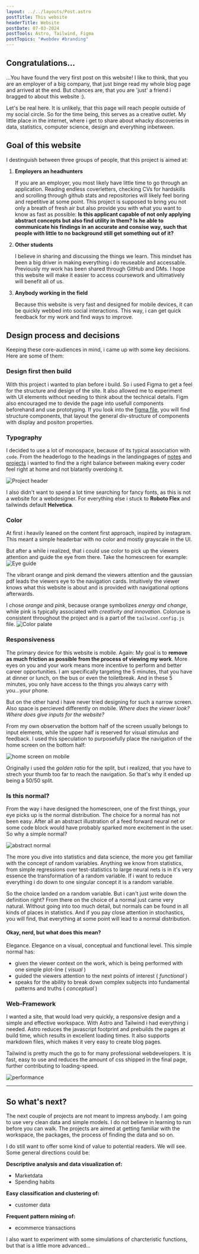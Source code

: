 ```yaml
---
layout: ../../layouts/Post.astro
postTitle: This website
headerTitle: Website
postDate: 07-03-2024
postTools: Astro, Tailwind, Figma
postTopics: "#webdev #branding"
---
```


## Congratulations...
...You have found the very first post on this website! I like to think, that you are an employer of a big company, that just binge read my whole blog page and arrived at the end. But chances are, that you are 'just' a friend i bragged to about this website :). 

Let's be real here. It is unlikely, that this page will reach people outside of my social circle. So for the time being, this serves as a creative outlet. My little place in the internet, where i get to share about whacky discoveries in data, statistics, computer science, design and everything inbetween.

## Goal of this website
I destinguish between three groups of people, that this project is aimed at:
1. **Employers an headhunters**
    
    If you are an employer, you most likely have little time to go through an application. Reading endless coverletters, checking CVs for hardskills and scrolling through github stats and repositories will likely feel boring and repetitive at some point. This project is supposed to bring you not only a breath of fresh air but also provide you with what you want to know as fast as possible: **Is this applicant capable of not only applying abstract concepts but also find utility in them? Is he able to communicate his findings in an accurate and consise way, such that people with little to no background still get something out of it?**

2. **Other students**

    I believe in sharing and discussing the things we learn. This mindset has been a big driver in making everything i do reuseable and accessable. Previously my work has been shared through GitHub and DMs. I hope this website will make it easier to access coursework and ultimatively will benefit all of us.
  
3. **Anybody working in the field**

    Because this website is very fast and designed for mobile devices, it can be quickly webbed into social interactions. This way, i can get quick feedback for my work and find ways to improve.


## Design process and decisions
Keeping these core-audiences in mind, i came up with some key decisions. Here are some of them:

### Design first then build
With this project i wanted to plan before i build. So i used Figma to get a feel for the structure and design of the site. It also allowed me to experiment with UI elements without needing to think about the technical details. Figm also encouraged me to devide the page into usefull components beforehand and use prototyping. If you look into the [figma file](https://www.figma.com/file/wa1hqL0V08QNj4ApCAi279/Porfolio-Website?type=design&node-id=0%3A1&mode=design&t=15VC8akG3FDrw6zz-1), you will find structure components, that layout the general div-structure of components with display and positon properties.

### Typography
I decided to use a lot of monospace, because of its typical association with `code`. From the headerlogo to the headings in the landingpages of [notes](/portfolio-website/notesLanding) and [projects](/portfolio-website/projectsLanding) i wanted to find the a right balance between making every coder feel right at home and not blatantly overdoing it.

![Project header](../../assets/Projects/website/projects-header.png)

I also didn't want to spend a lot time searching for fancy fonts, as this is not a website for a webdesigner. For everything else i stuck to **Roboto Flex** and tailwinds default **Helvetica**.

### Color
At first i heavily leaned on the content first approach, inspired by instagram. This meant a simple headerbar with no color and mostly grayscale in the UI.

But after a while i realized, that i could use color to pick up the viewers attention and guide the eye from there. Take the homescreen for example:
![Eye guide](../../assets/Projects/website/eyeguide.png)

The vibrant orange and pink demand the viewers attention and the gaussian pdf leads the viewers eye to the navigation cards. Intuitively the viewer knows what this website is about and is provided with navigational options afterwards.

I chose *orange* and *pink*, because orange symbolizes *energy and change*, while pink is typically associated with *creativity and innovation*. Coloruse is consistent throughout the project and is a part of the `tailwind.config.js` file.
![Color palate](../../assets/Projects/website/color.png)

### Responsiveness
The primary device for this website is mobile. Again: My goal is to **remove as much friction as possible from the process of viewing my work**. More eyes on you and your work means more incentive to perform and better career opportunities. I am specifically targeting the 5 minutes, that you have at dinner or lunch, on the bus or even the toiletbreak. And in these 5 minutes, you only have access to the things you always carry with you...your phone.

But on the other hand i have never tried designing for such a narrow screen. Also space is percieved differently on mobile. *Where does the viewer look? Where does give inputs for the website?*

From my own observation the bottom half of the screen usually belongs to input elements, while the upper half is reserved for visual stimulus and feedback. I used this speculation to purposefully place the navigation of the home screen on the bottom half:

![home screen on mobile](../../assets/Projects/website/home-screen-mobile.png) 

Originally i used the *golden ratio* for the split, but i realized, that you have to strech your thumb too far to reach the navigation. So that's why it ended up being a 50/50 split.

### Is this normal? 
From the way i have designed the homescreen, one of the first things, your eye picks up is the normal distribution. The choice for a normal has not been easy. After all an abstract illustration of a feed forward neural net or some code block would have probably sparked more excitement in the user. So why a simple normal?

![abstract normal](../../assets/background_home.webp)

The more you dive into statistics and data science, the more you get familiar with the concept of random variables. Anything we know from statistics, from simple regressions over test-statistics to large neural nets is in it's very essence the transformation of a random variable. If i want to reduce everything i do down to one singular concept it is a random variable.

So the choice landed on a random variable. But i can't just write down the definition right? From there on the choice of a normal just came very natural. Without going into too much detail, but normals can be found in all kinds of places in statistics. And if you pay close attention in stochastics, you will find, that everything at some point will lead to a normal distribution.

#### Okay, nerd, but what does this mean?
Elegance. Elegance on a visual, conceptual and functional level. This simple normal has:
- given the viewer context on the work, which is being performed with one simple plot-line ( *visual* )
- guided the viewers attention to the next points of interest  ( *functional* )
- speaks for the ability to break down complex subjects into fundamental patterns and truths ( *conceptual* )

### Web-Framework
I wanted a site, that would load very quickly, a responsive design and a simple and effective workspace. With Astro and Tailwind i had everything i needed. Astro reduces the javascript footprint and prebuilds the pages at build time, which results in excellent loading times. It also supports markdown files, which makes it very easy to create blog pages.

Tailwind is pretty much the go to for many professional webdevelopers. It is fast, easy to use and reduces the amount of css shipped in the final page, further contributing to loading-speed.

![performance](../../assets/Projects/website/performance.png)

---

## So what's next?
The next couple of projects are not meant to impress anybody. I am going to use very clean data and simple models. I do not believe in learning to run before you can walk. The projects are aimed at getting familiar with the workspace, the packages, the process of finding the data and so on.

I do still want to offer some kind of value to potential readers. We will see. Some general directions could be:

**Descriptive analysis and data visualization of:**
- Marketdata
- Spending habits

**Easy classification and clustering of:**
- customer data

**Frequent pattern mining of:**
- ecommerce transactions

I also want to experiment with some simulations of charcteristic functions, but that is a little more advanced...